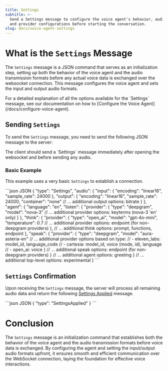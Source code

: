 ```yaml
---
title: Settings
subtitle: >-
  Send a Settings message to configure the voice agent's behavior, audio formats,
  and provider configurations before starting the conversation.
slug: docs/voice-agent-settings
---
```


<Markdown src="../snippets/voice-agent.mdx" />

# What is the `Settings` Message

The `Settings` message is a JSON command that serves as an initialization step, setting up both the behavior of the voice agent and the audio transmission formats before any actual voice data is exchanged over the websocket connection. This message configures the voice agent and sets the input and output audio formats.

<Info>
  For a detailed explanation of all the options available for the `Settings` message, see our documentation on how to [Configure the Voice Agent](/docs/configure-voice-agent).
</Info>

## Sending `Settings`

To send the `Settings` message, you need to send the following JSON message to the server:

<Warning>
  The client should send a `Settings` message immediately after opening the websocket and before sending any audio.
</Warning>

### Basic Example

This example uses a very basic `Settings` to establish a connection.

<CodeGroup>
  ```json JSON
{
  "type": "Settings",
  "audio": {
    "input": {
      "encoding": "linear16",
      "sample_rate": 24000
    },
    "output": {
      "encoding": "linear16",
      "sample_rate": 24000,
      "container": "none"
      // ... additional output options: bitrate
    }
  },
  "agent": {
    "language": "en",
    "listen": {
      "provider": {
        "type": "deepgram",
        "model": "nova-3"
        // ... additional provider options: keyterms (nova-3 'en' only)
      }
    },
    "think": {
      "provider": {
        "type": "open_ai",
        "model": "gpt-4o-mini",
        "temperature": 0.7
        // ... additional provider options: endpoint (for non-deepgram providers)
      },
      // ... additional think options: prompt, functions, endpoint
    },
    "speak": {
      "provider": {
        "type": "deepgram",
        "model": "aura-asteria-en"
        // ... additional provider options based on type:
        // - eleven_labs: model_id, language_code
        // - cartesia: model_id, voice (mode, id), language
        // - open_ai: voice
      }
      // ... additional speak options: endpoint (for non-deepgram providers)
    }
    // ... additional agent options: greeting
  }
  // ... additional top-level options: experimental
}
```
</CodeGroup>

## `Settings` Confirmation

Upon receiving the `Settings` message, the server will process all remaining audio data and return the following [Settings Applied](/docs/voice-agent-setting-applied-message) message.

<CodeGroup>
  ```json JSON
  {
      "type": "SettingsApplied"
  }
  ```
</CodeGroup>

# Conclusion

The `Settings` message is an initialization command that establishes both the behavior of the voice agent and the audio transmission formats before voice data is exchanged. By configuring the agent and setting the input/output audio formats upfront, it ensures smooth and efficient communication over the WebSocket connection, laying the foundation for effective voice interactions.
